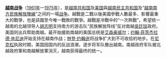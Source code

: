 '''[[越南战争|越南战争]]'''（[[1961年|1961年]]—[[1975年|1975年]]），是[[越南共和国|越南共和国]]及[[美国|美国]]與[[越南民主共和国|越南民主共和国]]及“[[越南南方民族解放陣線|越南南方民族解放陣線]]”之间的一場[[战争|战争]]。越戰是二戰以後美國參戰人數最多、影響最重大的戰爭，也是該國至今唯一戰敗的戰爭。越戰是冷戰中的“一次熱戰”，希望统一越南的北越领导人[[胡志明|胡志明]]支持南方的游击队“民族解放阵线”反对南越[[吳廷琰|吳廷琰]]政府。美国则出兵帮助南越。最开始援助南越的美国总统是[[艾森豪|艾森豪威尔]]；[[约翰·肯尼迪|约翰·菲茨杰拉德·肯尼迪]]开始支持在越南作战；[[林登·约翰逊|林登·约翰逊]]将战争扩大到不可收拾的地步。在[[尼克森|尼克松]]执政时期，美国因国内的反战浪潮，逐步将军队撤出越南。南越政府军队被北越政府軍和南越解放軍消灭，越南获得最终的统一。